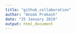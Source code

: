 ```yaml
---
title: "github_collaboration"
author: "Anoob Prakash"
date: "25 January 2019"
output: html_document
---
```

